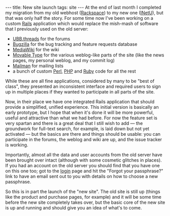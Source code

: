 ---
title: New site launch
tags: site
---
At the end of last month I completed my migration from my old webhost ([[Rackspace]]) to my new one ([[INetU]]), but that was only half the story. For some time now I've been working on a custom [[Rails]] application which would replace the mish-mash of software that I previously used on the old server:

* [[UBB.threads]] for the forums
* [[Bugzilla]] for the bug tracking and feature requests database
* [[MediaWiki]] for the wiki
* [[Movable Type]] for the various weblog-like parts of the site (like the news pages, my personal weblog, and my commit log)
* [[Mailman]] for mailing lists
* a bunch of custom [[Perl]], [[PHP]] and [[Ruby]] code for all the rest

While these are all fine applications, considered by many to be "best of class", they presented an inconsistent interface and required users to sign up in multiple places if they wanted to participate in all parts of the site.

Now, in their place we have one integrated Rails application that should provide a simplified, unified experience. This initial version is basically an early prototype, but I hope that when it's done it will be more powerful, useful and attractive than what we had before. For now the feature set is very spartan and there is a great deal that I still wish to add &mdash; the groundwork for full-text search, for example, is laid down but not yet activated &mdash; but the basics are there and things should be usable: you can participate in the forums, the weblog and wiki are up, and the issue tracker is working.

Importantly, almost all the data and user accounts from the old server have been brought over intact (although with some cosmetic glitches in places). If you had an account on the old server you should find that you have one on this one too;  got to the [[login]] page and hit the "Forgot your passphrase?" link to have an email sent out to you with details on how to choose a new passphrase.

So this is in part the launch of the "new site". The old site is still up (things like the product and purchase pages, for example) and it will be some time before the new site completely takes over, but the basic core of the new site is up and running and should give you an idea of what's to come.
